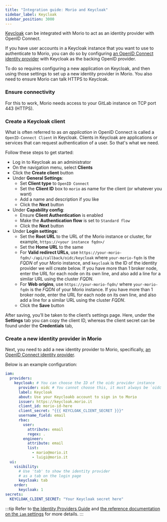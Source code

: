 ```yaml
---
title: "Integration guide: Morio and Keycloak"
sidebar_label: Keycloak
sidebar_position: 3000
---
```


[Keycloak](https://www.keycloak.org/) can be integrated with Morio to act as an
identity provider with OpenID Connect.

If you have user accounts in a Keycloak instance that you want to use to
authenticate to Morio, you can do so by configuring [an OpenID Connect identity
provider](/docs/guides/settings/idps/#openid-connect) with Keycloak as the
backing OpenID provider.

To do so requires configuring a new application on Keycloak, and then using those
settings to set up a new identity provider in Morio. You also need to ensure
Morio can talk HTTPS to Keycloak.

### Ensure connectivity

For this to work, Morio needs access to your GitLab instance on TCP port 443
(HTTPS).

### Create a Keycloak client

What is often referred to as _an application_ in OpenID Connect is called
a `OpenID-Connect Client` in Keycloak. Clients in Keycloak are applications
or services that can request authentication of a user. So that's what we need.

Follow these steps to get started:

- Log in to Keycloak as an administrator
- On the navigation menu, select **Clients**
- Click the **Create client** button
- Under **General Settings**:
  - Set **Client type** to `OpenID Connect`
  - Set the **Client ID** box to `morio` as name for the client (or whatever you want)
  - Add a name and description if you like
  - Click the **Next** button
- Under **Capability config**:
  - Ensure **Client Authentication** is enabled
  - Make the **Authentication flow** is set to `Standard flow`
  - Click the **Next** button
- Under **Login settings**:
  - Set the **Root URL** to the URL of the Morio instance or cluster, for example, `https://<your instance fqdn>/`
  - Set the **Home URL** to the same
  - For **Valid redirect URLs**, use
   `https://your-morio-fqdn/-/api/callback/oidc/keycloak` where
   `your-morio-fqdn` is the _FQDN_ of your Morio instance, and `keycloak` is
   the ID of the identity provider we will create below. If you have more than
   1 broker node, enter the URL for each node on its own line, and also add a
   line for a similar URL using the cluster _FQDN_.
  - For **Web origins**, use `https://your-morio-fqdn/` where `your-morio-fqdn`
    is the _FQDN_ of your Morio instance.  If you have more than 1 broker node,
    enter the URL for each node on its own line, and also add a line for a
    similar URL using the cluster _FQDN_.
  - Click the **Save** button

After saving, you’ll be taken to the client’s settings page. Here, under the
**Settings** tab you can copy the client ID, whereas the client secret can be
found under the **Credentials** tab,

### Create a new identity provider in Morio

Next, you need to add a new identity provider to Morio, specifically, [an
OpenID Connect identity provider](/docs/guides/settings/idps/#openid-connect).

Below is an example configuration:

```yaml
iam:
  providers:
    keycloak: # You can choose the ID of the oidc provider instance
      provider: oidc # You cannot choose this, it must always be `oidc`
      label: Keycloak
      about: Use your Keycloakb account to sign in to Morio
      issuer: https://keycloak.morio.it
      client_id: morio-id-here
      client_secret: "{{{ KEYCLOAK_CLIENT_SECRET }}}"
      username_field: email
      rbac:
        user:
          attribute: email
          regex: .
        engineer:
          attribute: email
          list:
            - mario@morio.it
            - luigi@morio.it
  ui:
    visibility:
      # Use 'tab' to show the identity provider
      # as a tab on the login page
      keycloak: tab
    order:
      keycloak: 1
secrets:
  KEYCLOAK_CLIENT_SECRET: "Your Keycloak secret here"
```

:::tip
Refer to [the Identity Providers Guide](/docs/guides/settings/idps/#openid-connect) and [the
reference documentation on the `iam`
settings](/docs/reference/settings/iam/#iamprovidersoidc-id) for more details.
:::

